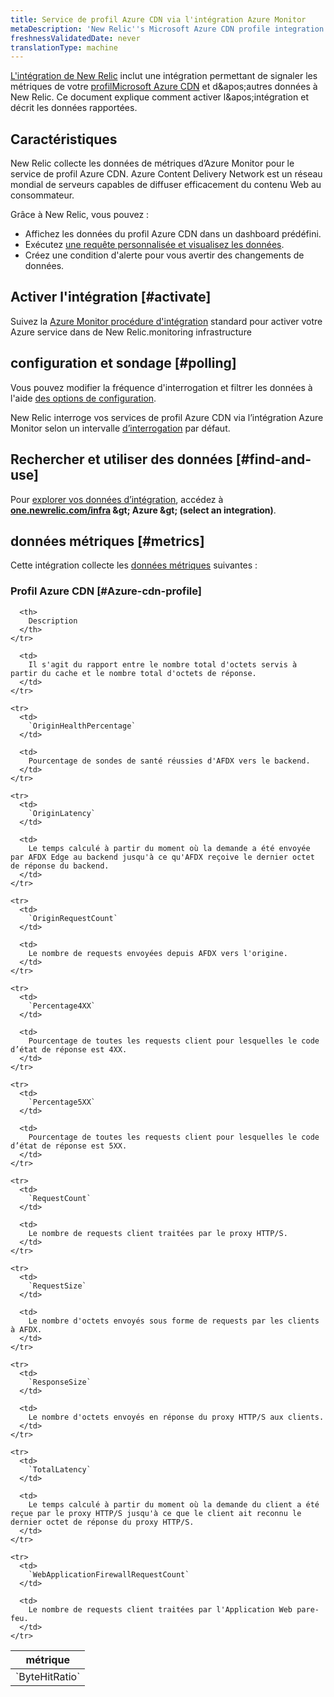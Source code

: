 ```yaml
---
title: Service de profil Azure CDN via l'intégration Azure Monitor
metaDescription: 'New Relic''s Microsoft Azure CDN profile integration: what data it reports and how to enable it.'
freshnessValidatedDate: never
translationType: machine
---
```


[L'intégration de New Relic](/docs/infrastructure/introduction-infra-monitoring) inclut une intégration permettant de signaler les métriques de votre [profilMicrosoft Azure CDN](https://azure.microsoft.com/en-us/services/cdn/) et d&amp;apos;autres données à New Relic. Ce document explique comment activer l&amp;apos;intégration et décrit les données rapportées.

## Caractéristiques

New Relic collecte les données de métriques d’Azure Monitor pour le service de profil Azure CDN. Azure Content Delivery Network est un réseau mondial de serveurs capables de diffuser efficacement du contenu Web au consommateur.

Grâce à New Relic, vous pouvez :

* Affichez les données du profil Azure CDN dans un dashboard prédéfini.
* Exécutez [une requête personnalisée et visualisez les données](/docs/infrastructure/integrations-getting-started/getting-started/use-integration-data-new-relic-insights).
* Créez une condition d'alerte pour vous avertir des changements de données.

## Activer l'intégration [#activate]

Suivez la [Azure Monitor procédure d'intégration](/docs/infrastructure/microsoft-azure-integrations/azure-integrations-list/azure-monitor) standard pour activer votre Azure service dans de New Relic.monitoring infrastructure

## configuration et sondage [#polling]

Vous pouvez modifier la fréquence d'interrogation et filtrer les données à l'aide [des options de configuration](/docs/infrastructure/microsoft-azure-integrations/azure-integrations-list/azure-monitor/#settings).

New Relic interroge vos services de profil Azure CDN via l’intégration Azure Monitor selon un intervalle [d’interrogation](/docs/infrastructure/microsoft-azure-integrations/azure-integrations-list/azure-monitor/#settings) par défaut.

## Rechercher et utiliser des données [#find-and-use]

Pour [explorer vos données d’intégration](/docs/infrastructure/integrations/find-use-infrastructure-integration-data), accédez à <DNT>**[one.newrelic.com/infra](https://one.newrelic.com/infra) &amp;gt; Azure &amp;gt; (select an integration)**</DNT>.

## données métriques [#metrics]

Cette intégration collecte les [données métriques](/docs/infrastructure/integrations-getting-started/getting-started/understand-integration-data-data-types#metric) suivantes :

### Profil Azure CDN [#Azure-cdn-profile]

<table>
  <thead>
    <tr>
      <th style={{ width: "300px" }}>
        métrique
      </th>

      <th>
        Description
      </th>
    </tr>
  </thead>

  <tbody>
    <tr>
      <td>
        `ByteHitRatio`
      </td>

      <td>
        Il s'agit du rapport entre le nombre total d'octets servis à partir du cache et le nombre total d'octets de réponse.
      </td>
    </tr>

    <tr>
      <td>
        `OriginHealthPercentage`
      </td>

      <td>
        Pourcentage de sondes de santé réussies d'AFDX vers le backend.
      </td>
    </tr>

    <tr>
      <td>
        `OriginLatency`
      </td>

      <td>
        Le temps calculé à partir du moment où la demande a été envoyée par AFDX Edge au backend jusqu'à ce qu'AFDX reçoive le dernier octet de réponse du backend.
      </td>
    </tr>

    <tr>
      <td>
        `OriginRequestCount`
      </td>

      <td>
        Le nombre de requests envoyées depuis AFDX vers l'origine.
      </td>
    </tr>

    <tr>
      <td>
        `Percentage4XX`
      </td>

      <td>
        Pourcentage de toutes les requests client pour lesquelles le code d’état de réponse est 4XX.
      </td>
    </tr>

    <tr>
      <td>
        `Percentage5XX`
      </td>

      <td>
        Pourcentage de toutes les requests client pour lesquelles le code d’état de réponse est 5XX.
      </td>
    </tr>

    <tr>
      <td>
        `RequestCount`
      </td>

      <td>
        Le nombre de requests client traitées par le proxy HTTP/S.
      </td>
    </tr>

    <tr>
      <td>
        `RequestSize`
      </td>

      <td>
        Le nombre d'octets envoyés sous forme de requests par les clients à AFDX.
      </td>
    </tr>

    <tr>
      <td>
        `ResponseSize`
      </td>

      <td>
        Le nombre d'octets envoyés en réponse du proxy HTTP/S aux clients.
      </td>
    </tr>

    <tr>
      <td>
        `TotalLatency`
      </td>

      <td>
        Le temps calculé à partir du moment où la demande du client a été reçue par le proxy HTTP/S jusqu'à ce que le client ait reconnu le dernier octet de réponse du proxy HTTP/S.
      </td>
    </tr>

    <tr>
      <td>
        `WebApplicationFirewallRequestCount`
      </td>

      <td>
        Le nombre de requests client traitées par l'Application Web pare-feu.
      </td>
    </tr>
  </tbody>
</table>